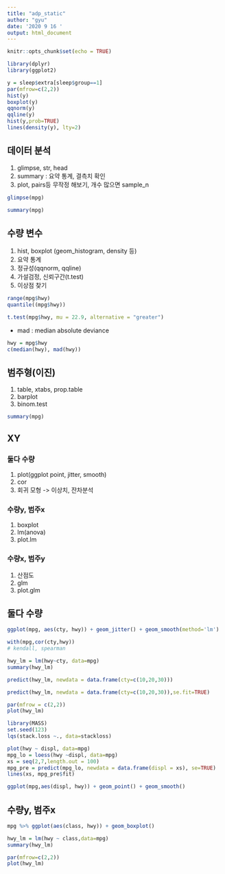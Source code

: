 ```yaml
---
title: "adp_static"
author: "gyu"
date: '2020 9 16 '
output: html_document
---
```


```r
knitr::opts_chunk$set(echo = TRUE)
```

```r
library(dplyr)
library(ggplot2)
```

```r
y = sleep$extra[sleep$group==1]
par(mfrow=c(2,2))
hist(y)
boxplot(y)
qqnorm(y)
qqline(y)
hist(y,prob=TRUE)
lines(density(y), lty=2)
```

## 데이터 분석

1. glimpse, str, head
2. summary : 요약 통계, 결측치 확인
3. plot, pairs등 무작정 해보기, 개수 많으면 sample_n

```r
glimpse(mpg)
```

```r
summary(mpg)
```

## 수량 변수
1. hist, boxplot (geom_histogram, density 등)
2. 요약 통계
3. 정규성(qqnorm, qqline)
4. 가설검정, 신뢰구간(t.test)
5. 이상점 찾기

```r
range(mpg$hwy)
quantile((mpg$hwy))
```

```r
t.test(mpg$hwy, mu = 22.9, alternative = "greater")
```

- mad : median absolute deviance
```r
hwy = mpg$hwy
c(median(hwy), mad(hwy))
```
## 범주형(이진)
1. table, xtabs, prop.table
2. barplot
3. binom.test

```r
summary(mpg)
```
## XY
### 둘다 수량
1. plot(ggplot point, jitter, smooth)
2. cor
3. 회귀 모형 -> 이상치, 잔차분석

### 수량y, 범주x
1. boxplot
2. lm(anova)
3. plot.lm

### 수량x, 범주y
1. 산점도
2. glm
3. plot.glm

## 둘다 수량
```r
ggplot(mpg, aes(cty, hwy)) + geom_jitter() + geom_smooth(method='lm')
```


```r
with(mpg,cor(cty,hwy))
# kendall, spearman
```
```r
hwy_lm = lm(hwy~cty, data=mpg)
summary(hwy_lm)
```


```r
predict(hwy_lm, newdata = data.frame(cty=c(10,20,30)))
```

```r
predict(hwy_lm, newdata = data.frame(cty=c(10,20,30)),se.fit=TRUE)
```


```r
par(mfrow = c(2,2))
plot(hwy_lm)
```
```r
library(MASS)
set.seed(123)
lqs(stack.loss ~., data=stackloss)
```

```r
plot(hwy ~ displ, data=mpg)
mpg_lo = loess(hwy ~displ, data=mpg)
xs = seq(2,7,length.out = 100)
mpg_pre = predict(mpg_lo, newdata = data.frame(displ = xs), se=TRUE)
lines(xs, mpg_pre$fit)
```

```r
ggplot(mpg,aes(displ, hwy)) + geom_point() + geom_smooth()
```
## 수량y, 범주x
```r
mpg %>% ggplot(aes(class, hwy)) + geom_boxplot()
```

```r
hwy_lm = lm(hwy ~ class,data=mpg)
summary(hwy_lm)
```

```r
par(mfrow=c(2,2))
plot(hwy_lm)
```

